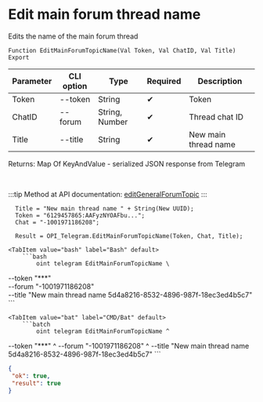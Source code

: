 ﻿---
sidebar_position: 9
---


# Edit main forum thread name
 Edits the name of the main forum thread



`Function EditMainForumTopicName(Val Token, Val ChatID, Val Title) Export`

  | Parameter | CLI option | Type | Required | Description |
  |-|-|-|-|-|
  | Token | --token | String | &#x2714; | Token |
  | ChatID | --forum | String, Number | &#x2714; | Thread chat ID |
  | Title | --title | String | &#x2714; | New main thread name |

  
  Returns:  Map Of KeyAndValue - serialized JSON response from Telegram

<br/>

:::tip
Method at API documentation: [editGeneralForumTopic](https://core.telegram.org/bots/api#editgeneralforumtopic)
:::
<br/>


```bsl title="1C:Enterprise/OneScript code example"
  Title = "New main thread name " + String(New UUID);
  Token = "6129457865:AAFyzNYOAFbu...";
  Chat = "-1001971186208";
  
  Result = OPI_Telegram.EditMainForumTopicName(Token, Chat, Title);
```
 

 <Tabs>
  
    <TabItem value="bash" label="Bash" default>
        ```bash
            oint telegram EditMainForumTopicName \
 --token "***" \
 --forum "-1001971186208" \
 --title "New main thread name 5d4a8216-8532-4896-987f-18ec3ed4b5c7"
        ```
    </TabItem>
  
    <TabItem value="bat" label="CMD/Bat" default>
        ```batch
            oint telegram EditMainForumTopicName ^
 --token "***" ^
 --forum "-1001971186208" ^
 --title "New main thread name 5d4a8216-8532-4896-987f-18ec3ed4b5c7"
        ```
    </TabItem>
</Tabs>


```json title="Result"
{
 "ok": true,
 "result": true
}
```
